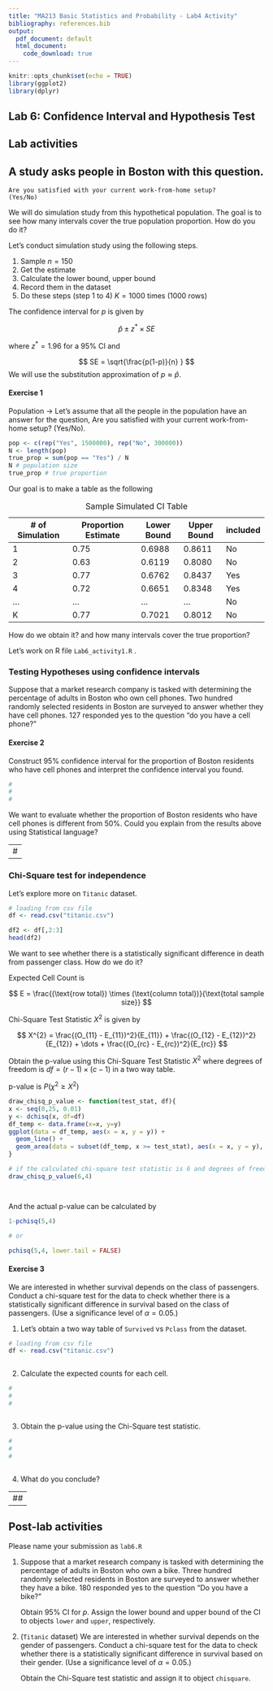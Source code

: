 ```yaml
---
title: "MA213 Basic Statistics and Probability - Lab4 Activity"
bibliography: references.bib
output:
  pdf_document: default
  html_document:
    code_download: true 
---
```


```r
knitr::opts_chunk$set(echo = TRUE)
library(ggplot2)
library(dplyr)
```

## Lab 6: **Confidence Interval and Hypothesis Test**

## Lab activities

## A study asks people in Boston with this question.

```         
Are you satisfied with your current work-from-home setup? 
(Yes/No)
```

We will do simulation study from this hypothetical population. The goal is to see how many intervals cover the true population proportion. How do you do it?

Let's conduct simulation study using the following steps.

1.  Sample $n=150$
2.  Get the estimate
3.  Calculate the lower bound, upper bound
4.  Record them in the dataset
5.  Do these steps (step 1 to 4) $K=1000$ times (1000 rows)

The confidence interval for $p$ is given by

$$
\hat{p} \pm z^{*} \times SE
$$

where $z^{*} = 1.96$ for a 95% CI and

$$
SE = \sqrt{\frac{p(1-p)}{n}   }
$$ We will use the substitution approximation of $p \approx \hat{p}$.

#### Exercise 1

Population -\> Let's assume that all the people in the population have an answer for the question, Are you satisfied with your current work-from-home setup? (Yes/No).

```r
pop <- c(rep("Yes", 1500000), rep("No", 300000))
N <- length(pop)
true_prop = sum(pop == "Yes") / N
N # population size
true_prop # true proportion

```

Our goal is to make a table as the following

| \# of Simulation | Proportion Estimate | Lower Bound | Upper Bound | included |
|------------------|---------------------|-------------|-------------|----------|
| 1                | 0.75                | 0.6988      | 0.8611      | No       |
| 2                | 0.63                | 0.6119      | 0.8080      | No       |
| 3                | 0.77                | 0.6762      | 0.8437      | Yes      |
| 4                | 0.72                | 0.6651      | 0.8348      | Yes      |
| ...              | ...                 | ...         | ...         | No       |
| K                | 0.77                | 0.7021      | 0.8012      | No       |

: Sample Simulated CI Table

How do we obtain it? and how many intervals cover the true proportion?

Let's work on R file `Lab6_activity1.R` .

### Testing Hypotheses using confidence intervals

Suppose that a market research company is tasked with determining the percentage of adults in Boston who own cell phones. Two hundred randomly selected residents in Boston are surveyed to answer whether they have cell phones. 127 responded yes to the question "do you have a cell phone?"

#### Exercise 2

Construct 95% confidence interval for the proportion of Boston residents who have cell phones and interpret the confidence interval you found.

```r
#
#
#

```

We want to evaluate whether the proportion of Boston residents who have cell phones is different from 50%. Could you explain from the results above using Statistical language?

---
#
---

### Chi-Square test for independence

Let's explore more on `Titanic` dataset.

```r
# loading from csv file
df <- read.csv("titanic.csv")

df2 <- df[,2:3]
head(df2)

```

We want to see whether there is a statistically significant difference in death from passenger class. How do we do it?

Expected Cell Count is

$$
E = \frac{(\text{row total}) \times (\text{column total})}{\text{total sample size}}
$$

Chi-Square Test Statistic $X^2$ is given by

$$
X^{2} = \frac{(O_{11} - E_{11})^2}{E_{11}} + \frac{(O_{12} - E_{12})^2}{E_{12}} + \dots +  \frac{(O_{rc} - E_{rc})^2}{E_{rc}} 
$$

Obtain the p-value using this Chi-Square Test Statistic $X^2$ where degrees of freedom is $df=(r-1) \times (c-1)$ in a two way table.

p-value is $P(\chi^2 \geq X^{2})$

```r

draw_chisq_p_value <- function(test_stat, df){
x <- seq(0,25, 0.01)
y <- dchisq(x, df=df)
df_temp <- data.frame(x=x, y=y)
ggplot(data = df_temp, aes(x = x, y = y)) +
  geom_line() +
  geom_area(data = subset(df_temp, x >= test_stat), aes(x = x, y = y), fill = "red", alpha = 0.5)
}

# if the calculated chi-square test statistic is 6 and degrees of freedom is 4
draw_chisq_p_value(6,4)




```

And the actual p-value can be calculated by

```r

1-pchisq(5,4)

# or

pchisq(5,4, lower.tail = FALSE)


```

#### Exercise 3

We are interested in whether survival depends on the class of passengers. Conduct a chi-square test for the data to check whether there is a statistically significant difference in survival based on the class of passengers. (Use a significance level of $\alpha = 0.05$.)

1.  Let's obtain a two way table of `Survived` vs `Pclass` from the dataset.

```r
# loading from csv file
df <- read.csv("titanic.csv")



```

2.  Calculate the expected counts for each cell.

```r
#
#
#



```

3.  Obtain the p-value using the Chi-Square test statistic.

```r
#
#
#



```

4.  What do you conclude?

---
##
---

## Post-lab activities

Please name your submission as `lab6.R`

1.  Suppose that a market research company is tasked with determining the percentage of adults in Boston who own a bike. Three hundred randomly selected residents in Boston are surveyed to answer whether they have a bike. 180 responded yes to the question "Do you have a bike?"

    Obtain 95% CI for $p$. Assign the lower bound and upper bound of the CI to objects `lower` and `upper`, respectively.

2.  (`Titanic` dataset) We are interested in whether survival depends on the gender of passengers. Conduct a chi-square test for the data to check whether there is a statistically significant difference in survival based on their gender. (Use a significance level of $\alpha = 0.05$.)

    Obtain the Chi-Square test statistic and assign it to object `chisquare`.
